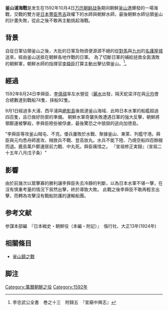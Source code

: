{{refimprove|time=2014-06-10T05:43:51+00:00}}
{{Infobox Military Conflict
|conflict=釜山浦海戰
|partof=[[万历朝鲜之役|万历朝鲜之役]]
|date= 1592年10月4日
|place= [[釜山|釜山]]海域
|result=日本勝利
|combatant1=[[朝鮮王朝|朝鮮]]
|combatant2=[[日本|日本]]
|commander1=[[李舜臣_(朝鮮)|李舜臣]]<br />[[李億祺|李億祺]]<br />[[元均_(朝鲜)|元均]]<br />[[鄭運|鄭運]]{{KIA}}<br />[[權俊|權俊]]<br />[[宋希立|宋希立]]<br />[[李純信|李純信]]<br />[[金浣|金浣]]<br />[[李英男|李英男]]<br />[[魚泳潭|魚泳潭]]<br />[[李彥良|李彥良]]
|commander2= [[脇坂安治|脇坂安治]]<br />[[九鬼嘉隆|九鬼嘉隆]]<br />[[藤堂高虎|藤堂高虎]]<br />[[加藤嘉明|加藤嘉明]] 
|strength1=166隻戰船<br />（74隻板屋船、挟船92隻）
|strength2=470隻戰船<br />8,000人
|casualties1=6人死亡、25人受傷、少量板屋船損壞
|casualties2=朝鲜宣称128隻戰船損毀
}}
{{Campaignbox 萬曆朝鮮之役}}
'''釜山浦海戰'''是发生在1592年10月4日[[万历朝鲜战争|万历朝鲜战争]]期间朝鮮[[釜山港|釜山港]]爆發的一場海戰，交戰的雙方是[[日本|日本]][[豐臣秀吉|豐臣秀吉]]政權下的水師與朝鮮水師，最後朝鮮水師佔領釜山的計畫失敗，從此之後不敢再主動挑起海戰。

==背景==
自從日軍佔領釜山之後，大批的日軍及物資便源源不絕的從[[對馬|對馬]]與[[九州_(日本)|九州]]的[[名護屋城|名護屋城]]送來，經由釜山送抵在朝鮮各地作戰的日軍。 為了切斷日軍的補給拯救全面潰敗的朝鮮軍，朝鮮水師的指揮官[[李舜臣_(朝鮮)|李舜臣]]打算主動出擊佔領釜山。<ref>李忠武公全書　巻之十三　附録五　『宣廟中興志』</ref>。

==經過==
1592年8月24日李舜臣、[[李億祺|李億祺]]率左水營從（[[麗水市_(全羅南道)|麗水]]出發，隔天蛇梁洋在與[[元均_(朝鲜)|元均]]會合總數達到戰船74隻、挟船92隻。

9月1日經過多大浦、西平浦與[[絶影島|絶影島]]後抵達釜山海域、此時日本水軍的船艦超過四百隻，且已做好防禦的準備。 朝鮮水軍奇襲失敗遭遇日軍的強大反擊，朝鮮將領鄭運被擊殺，李舜臣險些被俘虜，最後驚恐之中狼狽的逃向加徳島。

"李舜臣等攻釜山賊屯、不克。倭兵屢敗於水戰、聚據釜山、東萊、列艦守港。舜臣與元均悉舟師進攻、賊斂兵不戰、登高放丸。水兵不能下陸、乃燒空船四百餘艘而退。鹿島萬戶鄭運居前力戰、中丸死。舜臣痛惜之。
『宣祖修正実録』（宣祖二十五年八月戊子条）"

==影響==
由於前幾次以眾擊寡的勝利讓李舜臣失去冷靜的判斷，以為日本水軍不堪一擊，在沒有慎重考量的情況下貿然出擊，終於導致大敗。 此戰之後李舜臣不敢再輕言出擊，而轉為攻擊沒有戰船防護的運輸船團。

==参考文献==
参謀本部編　『日本戦史・朝鮮役（本編・附記）』　偕行社、大正13年(1924年)

==相關條目==
* [[釜山鎮之戰|釜山鎮之戰]]

==脚注==
<references/>

{{李氏朝鲜历史事件}}
[[Category:萬曆朝鮮之役|Category:萬曆朝鮮之役]]
[[Category:1592年|Category:1592年]]
